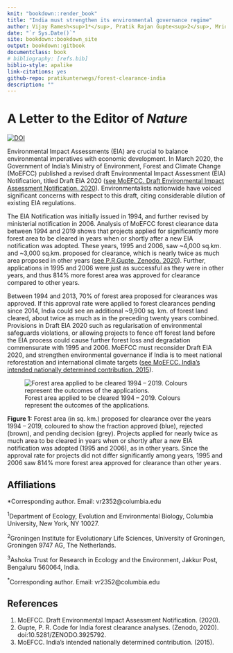 ```yaml
--- 
knit: "bookdown::render_book"
title: "India must strengthen its environmental governance regime"
author: Vijay Ramesh<sup>1*</sup>, Pratik Rajan Gupte<sup>2</sup>, Mridula Mary Paul<sup>3</sup>
date: "`r Sys.Date()`"
site: bookdown::bookdown_site
output: bookdown::gitbook
documentclass: book
# bibliography: [refs.bib]
biblio-style: apalike
link-citations: yes
github-repo: pratikunterwegs/forest-clearance-india
description: ""
---
```


# A Letter to the Editor of _Nature_

[![DOI](https://zenodo.org/badge/DOI/10.5281/zenodo.3925792.svg)](https://doi.org/10.5281/zenodo.3925792)

Environmental Impact Assessments (EIA) are crucial to balance environmental imperatives with economic development. In March 2020, the Government of India’s Ministry of Environment, Forest and Climate Change (MoEFCC) published a revised draft Environmental Impact Assessment (EIA) Notification, titled Draft EIA 2020 ([see MoEFCC. Draft Environmental Impact Assessment Notification. 2020](http://environmentclearance.nic.in/writereaddata/Draft_EIA_2020.pdf)). Environmentalists nationwide have voiced significant concerns with respect to this draft, citing considerable dilution of existing EIA regulations. 

The EIA Notification was initially issued in 1994, and further revised by ministerial notification in 2006. Analysis of MoEFCC forest clearance data between 1994 and 2019 shows that projects applied for significantly more forest area to be cleared in years when or shortly after a new EIA notification was adopted. These years, 1995 and 2006, saw ~4,000 sq.km. and ~3,000 sq.km. proposed for clearance, which is nearly twice as much area proposed in other years ([see P.R.Gupte. Zenodo. 2020](https://doi.org/10.5281/zenodo.3925792)). Further, applications in 1995 and 2006 were just as successful as they were in other years, and thus 814% more forest area was approved for clearance compared to other years. 

Between 1994 and 2013, 70% of forest area proposed for clearances was approved. If this approval rate were applied to forest clearances pending since 2014, India could see an additional ~9,900 sq. km. of forest land cleared, about twice as much as in the preceding twenty years combined. Provisions in Draft EIA 2020 such as regularisation of environmental safeguards violations, or allowing projects to fence off forest land before the EIA process could cause further forest loss and degradation commensurate with 1995 and 2006. MoEFCC must reconsider Draft EIA 2020, and strengthen environmental governance if India is to meet national reforestation and international climate targets ([see MoEFCC. India’s intended nationally determined contribution. 2015](https://www4.unfccc.int/sites/ndcstaging/PublishedDocuments/India%20First/INDIA%20INDC%20TO%20UNFCCC.pdf)). 

![Forest area applied to be cleared 1994 -- 2019. Colours represent the outcomes of the applications.](https://github.com/pratikunterwegs/forest-clearance-india/blob/master/Figures/fig_area_by_year.png)

**Figure 1:** Forest area (in sq. km.) proposed for clearance over the years 1994 -- 2019, coloured to show the fraction approved (blue), rejected (brown), and pending decision (grey). Projects applied for nearly twice as much area to be cleared in years when or shortly after a new EIA notification was adopted (1995 and 2006), as in other years. Since the approval rate for projects did not differ significantly among years, 1995 and 2006 saw 814% more forest area approved for clearance than other years.

## Affiliations

*Corresponding author. Email: vr2352@columbia.edu 

<sup>1</sup>Department of Ecology, Evolution and Environmental Biology, Columbia University, New York, NY 10027.

<sup>2</sup>Groningen Institute for Evolutionary Life Sciences, University of Groningen, Groningen 9747 AG, The Netherlands.

<sup>3</sup>Ashoka Trust for Research in Ecology and the Environment, Jakkur Post, Bengaluru 560064, India.

<sup>*</sup>Corresponding author. Email: vr2352@columbia.edu 

## References

1. MoEFCC. Draft Environmental Impact Assessment Notification. (2020).
2. Gupte, P. R. Code for India forest clearance analyses. (Zenodo, 2020). doi:10.5281/ZENODO.3925792.
3. MoEFCC. India’s intended nationally determined contribution. (2015).
